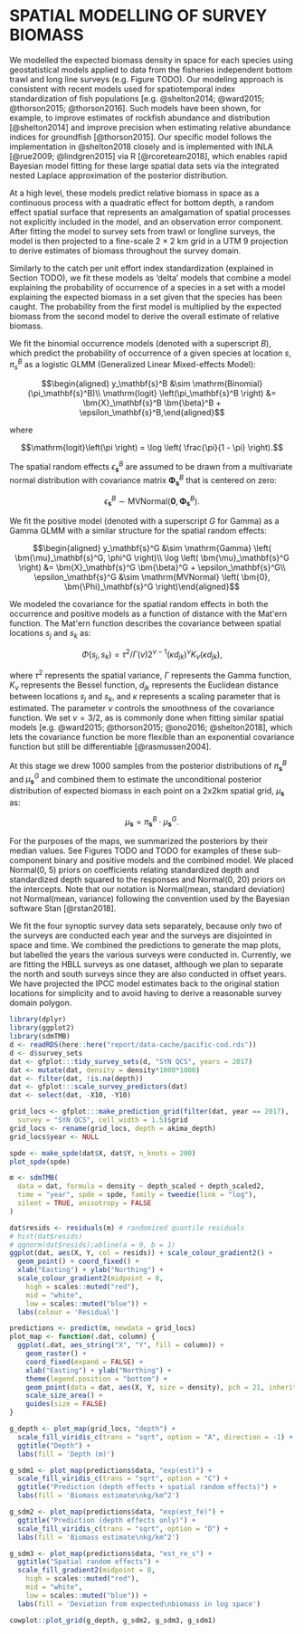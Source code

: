 # SPATIAL MODELLING OF SURVEY BIOMASS {#sec:spatial-modeling}

We modelled the expected biomass density in space for each species using
geostatistical models applied to data from the fisheries independent bottom
trawl and long line surveys (e.g. Figure TODO). Our modeling approach is
consistent with recent models used for spatiotemporal index standardization of
fish populations [e.g. @shelton2014; @ward2015; @thorson2015; @thorson2016].
Such models have been shown, for example, to improve estimates of rockfish
abundance and distribution [@shelton2014] and improve precision when estimating
relative abundance indices for groundfish [@thorson2015]. Our specific model
follows the implementation in @shelton2018 closely and is implemented with INLA
[@rue2009; @lindgren2015] via R [@rcoreteam2018], which enables rapid Bayesian
model fitting for these large spatial data sets via the integrated nested
Laplace approximation of the posterior distribution.

At a high level, these models predict relative biomass in space as a continuous
process with a quadratic effect for bottom depth, a random effect spatial
surface that represents an amalgamation of spatial processes not explicitly
included in the model, and an observation error component. After fitting the
model to survey sets from trawl or longline surveys, the model is then
projected to a fine-scale 2 $\times$ 2 km grid in a UTM 9 projection to derive
estimates of biomass throughout the survey domain.

Similarly to the catch per unit effort index standardization (explained in
Section TODO), we fit these models as 'delta' models that combine a model
explaining the probability of occurrence of a species in a set with a model
explaining the expected biomass in a set given that the species has been
caught. The probability from the first model is multiplied by the expected
biomass from the second model to derive the overall estimate of relative
biomass.

We fit the binomial occurrence models (denoted with a superscript $B$), which
predict the probability of occurrence of a given species at location $s$,
$\pi_s^B$ as a logistic GLMM (Generalized Linear Mixed-effects Model):

$$\begin{aligned}
  y_\mathbf{s}^B &\sim \mathrm{Binomial}(\pi_\mathbf{s}^B)\\
  \mathrm{logit} \left(\pi_\mathbf{s}^B \right) &= \bm{X}_\mathbf{s}^B \bm{\beta}^B + \epsilon_\mathbf{s}^B,\end{aligned}$$

where

$$\mathrm{logit}\left(\pi \right) = \log \left( \frac{\pi}{1 - \pi} \right).$$

The spatial random effects $\epsilon_\mathbf{s}^B$ are assumed to be drawn from
a multivariate normal distribution with covariance matrix
$\bm{\Phi}_\mathbf{s}^B$ that is centered on zero:

$$\epsilon_\mathbf{s}^B \sim \mathrm{MVNormal} \left( \bm{0}, \bm{\Phi}_\mathbf{s}^B \right).$$

We fit the positive model (denoted with a superscript $G$ for Gamma) as a Gamma
GLMM with a similar structure for the spatial random effects:

$$\begin{aligned}
  y_\mathbf{s}^G &\sim \mathrm{Gamma} \left( \bm{\mu}_\mathbf{s}^G, \phi^G \right)\\
  \log \left( \bm{\mu}_\mathbf{s}^G \right) &= \bm{X}_\mathbf{s}^G \bm{\beta}^G + \epsilon_\mathbf{s}^G\\
  \epsilon_\mathbf{s}^G &\sim \mathrm{MVNormal} \left( \bm{0}, \bm{\Phi}_\mathbf{s}^G \right)\end{aligned}$$

We modeled the covariance for the spatial random effects in both the occurrence
and positive models as a function of distance with the Mat\'ern function. The
Mat\'ern function describes the covariance between spatial locations $s_j$ and
$s_k$ as:

$$\Phi\left( s_j,s_k \right) = \tau^2/\Gamma(\nu)2^{\nu - 1}
    (\kappa d_{jk})^\nu K_\nu \left( \kappa d_{jk} \right),$$

where $\tau^2$ represents the spatial variance, $\Gamma$ represents the Gamma
function, $K_\nu$ represents the Bessel function, $d_{jk}$ represents the
Euclidean distance between locations $s_j$ and $s_k$, and $\kappa$ represents
a scaling parameter that is estimated. The parameter $\nu$ controls the
smoothness of the covariance function. We set $\nu = 3/2$, as is commonly done
when fitting similar spatial models [e.g. @ward2015; @thorson2015; @ono2016;
@shelton2018], which lets the covariance function be more flexible than an
exponential covariance function but still be differentiable [@rasmussen2004].

At this stage we drew 1000 samples from the posterior distributions of
$\pi_\mathbf{s}^B$ and $\mu_\mathbf{s}^G$ and combined them to estimate the
unconditional posterior distribution of expected biomass in each point on
a 2x2km spatial grid, $\mu_\mathbf{s}$ as:

$$\mu_\mathbf{s} = \pi_\mathbf{s}^B \cdot \mu_\mathbf{s}^G.$$

For the purposes of the maps, we summarized the posteriors by their median
values. See Figures TODO and TODO for examples of these sub-component binary
and positive models and the combined model. We placed Normal(0, 5) priors on
coefficients relating standardized depth and standardized depth squared to the
responses and Normal(0, 20) priors on the intercepts. Note that our notation is
Normal(mean, standard deviation) not Normal(mean, variance) following the
convention used by the Bayesian software Stan [@rstan2018].

We fit the four synoptic survey data sets separately, because only two of the
surveys are conducted each year and the surveys are disjointed in space and
time. We combined the predictions to generate the map plots, but labelled the
years the various surveys were conducted in. Currently, we are fitting the HBLL
surveys as one dataset, although we plan to separate the north and south
surveys since they are also conducted in offset years. We have projected the
IPCC model estimates back to the original station locations for simplicity and
to avoid having to derive a reasonable survey domain polygon.

```r
library(dplyr)
library(ggplot2)
library(sdmTMB)
d <- readRDS(here::here("report/data-cache/pacific-cod.rds"))
d <- d$survey_sets
dat <- gfplot:::tidy_survey_sets(d, "SYN QCS", years = 2017)
dat <- mutate(dat, density = density*1000*1000)
dat <- filter(dat, !is.na(depth))
dat <- gfplot:::scale_survey_predictors(dat)
dat <- select(dat, -X10, -Y10)

grid_locs <- gfplot:::make_prediction_grid(filter(dat, year == 2017),
  survey = "SYN QCS", cell_width = 1.5)$grid
grid_locs <- rename(grid_locs, depth = akima_depth)
grid_locs$year <- NULL
```

```r
spde <- make_spde(dat$X, dat$Y, n_knots = 200)
plot_spde(spde)
```

```r
m <- sdmTMB(
  data = dat, formula = density ~ depth_scaled + depth_scaled2,
  time = "year", spde = spde, family = tweedie(link = "log"),
  silent = TRUE, anisotropy = FALSE
)
```

```r
dat$resids <- residuals(m) # randomized quantile residuals
# hist(dat$resids)
# qqnorm(dat$resids);abline(a = 0, b = 1)
ggplot(dat, aes(X, Y, col = resids)) + scale_colour_gradient2() +
  geom_point() + coord_fixed() +
  xlab("Easting") + ylab("Northing") +
  scale_colour_gradient2(midpoint = 0,
    high = scales::muted("red"),
    mid = "white",
    low = scales::muted("blue")) +
  labs(colour = 'Residual')
```

```r
predictions <- predict(m, newdata = grid_locs)
plot_map <- function(.dat, column) {
  ggplot(.dat, aes_string("X", "Y", fill = column)) +
    geom_raster() +
    coord_fixed(expand = FALSE) +
    xlab("Easting") + ylab("Northing") +
    theme(legend.position = "bottom") +
    geom_point(data = dat, aes(X, Y, size = density), pch = 21, inherit.aes = FALSE) +
    scale_size_area() +
    guides(size = FALSE)
}
```

```r
g_depth <- plot_map(grid_locs, "depth") +
  scale_fill_viridis_c(trans = "sqrt", option = "A", direction = -1) +
  ggtitle("Depth") +
  labs(fill = 'Depth (m)')
```

```r
g_sdm1 <- plot_map(predictions$data, "exp(est)") +
  scale_fill_viridis_c(trans = "sqrt", option = "C") +
  ggtitle("Prediction (depth effects + spatial random effects)") +
  labs(fill = 'Biomass estimate\nkg/km^2')
```

```r
g_sdm2 <- plot_map(predictions$data, "exp(est_fe)") +
  ggtitle("Prediction (depth effects only)") +
  scale_fill_viridis_c(trans = "sqrt", option = "D") +
  labs(fill = 'Biomass estimate\nkg/km^2')
```

```r
g_sdm3 <- plot_map(predictions$data, "est_re_s") +
  ggtitle("Spatial random effects") +
  scale_fill_gradient2(midpoint = 0,
    high = scales::muted("red"),
    mid = "white",
    low = scales::muted("blue")) +
  labs(fill = 'Deviation from expected\nbiomass in log space')
```

```r
cowplot::plot_grid(g_depth, g_sdm2, g_sdm3, g_sdm1)
```

\clearpage

